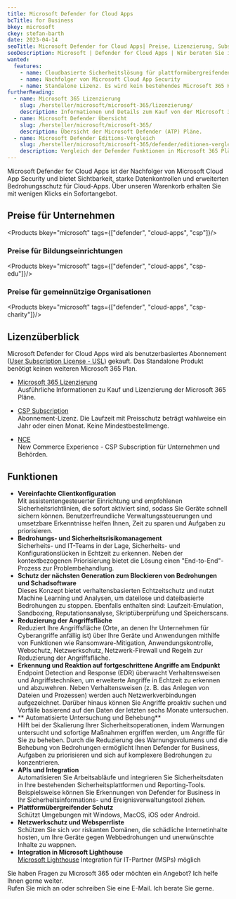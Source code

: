 ```yaml
---
title: Microsoft Defender for Cloud Apps
bcTitle: for Business
bkey: microsoft
ckey: stefan-barth
date: 2023-04-14
seoTitle: Microsoft Defender for Cloud Apps| Preise, Lizenzierung, Subscriptions
seoDescription: Microsoft | Defender for Cloud Apps | Wir beraten Sie individuell zu Fragen bei Lizenzierung und Kosten.
wanted:
  features:
    - name: Cloudbasierte Sicherheitslösung für plattformübergreifenden Endgeräteschutz
    - name: Nachfolger von Microsoft Cloud App Security
    - name: Standalone Lizenz. Es wird kein bestehendes Microsoft 365 Konto benötigt
furtherReading:
  - name: Microsoft 365 Lizenzierung
    slug: /hersteller/microsoft/microsoft-365/lizenzierung/
    description: Informationen und Details zum Kauf von der Microsoft 365 Pläne.
  - name: Microsoft Defender Übersicht
    slug: /hersteller/microsoft/microsoft-365/
    description: Übersicht der Microsoft Defender (ATP) Pläne.
  - name: Microsoft Defender Editions-Vergleich
    slug: /hersteller/microsoft/microsoft-365/defender/editionen-vergleich/
    description: Vergleich der Defender Funktionen in Microsoft 365 Plänen.
---
```




<Intro>

Microsoft Defender for Cloud Apps ist der Nachfolger von Microsoft Cloud App Security und bietet Sichtbarkeit, starke Datenkontrollen und erweiterten Bedrohungsschutz für Cloud-Apps.
Über unseren Warenkorb erhalten Sie mit wenigen Klicks ein Sofortangebot.


</Intro>

<TOC />


## Preise für Unternehmen

<Products bkey="microsoft" tags={["defender", "cloud-apps", "csp"]}/>

### Preise für Bildungseinrichtungen

<Products bkey="microsoft" tags={["defender", "cloud-apps", "csp-edu"]}/>

### Preise für gemeinnützige Organisationen

<Products bkey="microsoft" tags={["defender", "cloud-apps", "csp-charity"]}/>


## Lizenzüberblick

Microsoft Defender for Cloud Apps wird als benutzerbasiertes Abonnement ([User Subscription License - USL](/hersteller/microsoft/microsoft-365/lizenzierung/#user-subscription-license-usl)) gekauft.
Das Standalone Produkt benötigt keinen weiteren Microsoft 365 Plan.


<ArrowList>

- [Microsoft 365 Lizenzierung](/hersteller/microsoft/microsoft-365/lizenzierung/)<br />
  Ausführliche Informationen zu Kauf und Lizenzierung der Microsoft 365 Pläne.

- [CSP Subscription](/hersteller/microsoft/csp/)<br />
  Abonnement-Lizenz. Die Laufzeit mit Preisschutz beträgt wahlweise ein Jahr oder einen Monat. Keine Mindestbestellmenge.

- [NCE](/hersteller/microsoft/microsoft-365/lizenzierung/#new-commerce-experience-nce)<br />
  New Commerce Experience - CSP Subscription für Unternehmen und Behörden.

</ArrowList>


## Funktionen

<ArrowList>

- **Vereinfachte Clientkonfiguration**<br />
  Mit assistentengesteuerter Einrichtung und empfohlenen Sicherheitsrichtlinien, die sofort aktiviert sind, sodass Sie Geräte schnell sichern können. Benutzerfreundliche Verwaltungssteuerungen und umsetzbare Erkenntnisse helfen Ihnen, Zeit zu sparen und Aufgaben zu priorisieren.
- **Bedrohungs- und Sicherheitsrisikomanagement**<br />
  Sicherheits- und IT-Teams in der Lage, Sicherheits- und Konfigurationslücken in Echtzeit zu erkennen. Neben der kontextbezogenen Priorisierung bietet die Lösung einen "End-to-End"-Prozess zur Problembehandlung.
- **Schutz der nächsten Generation zum Blockieren von Bedrohungen und Schadsoftware**<br />
  Dieses Konzept bietet verhaltensbasierten Echtzeitschutz und nutzt Machine Learning und Analysen, um dateilose und dateibasierte Bedrohungen zu stoppen. Ebenfalls enthalten sind: Laufzeit-Emulation, Sandboxing, Reputationsanalyse, Skriptüberprüfung und Speicherscans.
- **Reduzierung der Angriffsfläche**<br />
  Reduziert Ihre Angriffsfläche (Orte, an denen Ihr Unternehmen für Cyberangriffe anfällig ist) über Ihre Geräte und Anwendungen mithilfe von Funktionen wie Ransomware-Mitigation, Anwendungskontrolle, Webschutz, Netzwerkschutz, Netzwerk-Firewall und Regeln zur Reduzierung der Angriffsfläche.
- **Erkennung und Reaktion auf fortgeschrittene Angriffe am Endpunkt**<br />
  Endpoint Detection and Response (EDR) überwacht Verhaltensweisen und Angriffstechniken, um erweiterte Angriffe in Echtzeit zu erkennen und abzuwehren. Neben Verhaltensweisen (z. B. das Anlegen von Dateien und Prozessen) werden auch Netzwerkverbindungen aufgezeichnet. Darüber hinaus können Sie Angriffe proaktiv suchen und Vorfälle basierend auf den Daten der letzten sechs Monate untersuchen.
- ** Automatisierte Untersuchung und Behebung**<br />
  Hilft bei der Skalierung Ihrer Sicherheitsoperationen, indem Warnungen untersucht und sofortige Maßnahmen ergriffen werden, um Angriffe für Sie zu beheben. Durch die Reduzierung des Warnungsvolumens und die Behebung von Bedrohungen ermöglicht Ihnen Defender for Business, Aufgaben zu priorisieren und sich auf komplexere Bedrohungen zu konzentrieren.
- **APIs und Integration**<br />
  Automatisieren Sie Arbeitsabläufe und integrieren Sie Sicherheitsdaten in Ihre bestehenden Sicherheitsplattformen und Reporting-Tools. Beispielsweise können Sie Erkennungen von Defender for Business in Ihr Sicherheitsinformations- und Ereignisverwaltungstool ziehen.
- **Plattformübergreifender Schutz**<br />
  Schützt Umgebungen mit Windows, MacOS, iOS oder Android.
- **Netzwerkschutz und Websperrliste**<br />
  Schützen Sie sich vor riskanten Domänen, die schädliche Internetinhalte hosten, um Ihre Geräte gegen Webbedrohungen und unerwünschte Inhalte zu wappnen.
- **Integration in Microsoft Lighthouse**<br />
  [Microsoft Lighthouse](https://learn.microsoft.com/de-de/microsoft-365/lighthouse/m365-lighthouse-overview?view=o365-worldwide) Integration für IT-Partner (MSPs) möglich

</ArrowList>


<GetInTouch theme="light">

Sie haben Fragen zu Microsoft 365 oder möchten ein Angebot? Ich helfe Ihnen gerne weiter.<br />
Rufen Sie mich an oder schreiben Sie eine E-Mail. Ich berate Sie gerne.

</GetInTouch>
